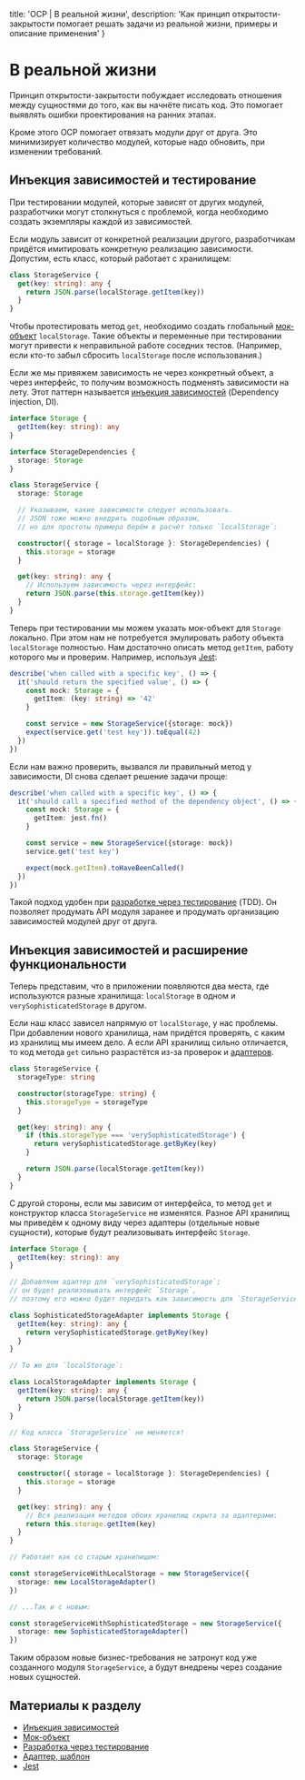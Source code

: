 
  title: 'OCP | В реальной жизни',
  description: 'Как принцип открытости-закрытости помогает решать задачи из реальной жизни, примеры и описание применения'
}


# В реальной жизни

Принцип открытости-закрытости побуждает исследовать отношения между сущностями до того, как вы начнёте писать код. Это помогает выявлять ошибки проектирования на ранних этапах.

Кроме этого OCP помогает отвязать модули друг от друга. Это минимизирует количество модулей, которые надо обновить, при изменении требований.

## Инъекция зависимостей и тестирование

При тестировании модулей, которые зависят от других модулей, разработчики могут столкнуться с проблемой, когда необходимо создать экземпляры каждой из зависимостей.

Если модуль зависит от конкретной реализации другого, разработчикам придётся имитировать конкретную реализацию зависимости. Допустим, есть класс, который работает с хранилищем:

```ts
class StorageService {
  get(key: string): any {
    return JSON.parse(localStorage.getItem(key))
  }
}
```

Чтобы протестировать метод `get`, необходимо создать глобальный [мок-объект](https://ru.wikipedia.org/wiki/Mock-объект) `localStorage`. Такие объекты и переменные при тестировании могут привести к неправильной работе соседних тестов. (Например, если кто-то забыл сбросить `localStorage` после использования.)

Если же мы привяжем зависимость не через конкретный объект, а через интерфейс, то получим возможность подменять зависимости на лету. Этот паттерн называется [инъекция зависимостей](https://ru.wikipedia.org/wiki/Внедрение_зависимости) (Dependency injection, DI).

```ts
interface Storage {
  getItem(key: string): any
}

interface StorageDependencies {
  storage: Storage
}

class StorageService {
  storage: Storage

  // Указываем, какие зависимости следует использовать.
  // JSON тоже можно внедрить подобным образом,
  // но для простоты примера берём в расчёт только `localStorage`:

  constructor({ storage = localStorage }: StorageDependencies) {
    this.storage = storage
  }

  get(key: string): any {
    // Используем зависимость через интерфейс:
    return JSON.parse(this.storage.getItem(key))
  }
}
```

Теперь при тестировании мы можем указать мок-объект для `Storage` локально. При этом нам не потребуется эмулировать работу объекта `localStorage` полностью. Нам достаточно описать метод `getItem`, работу которого мы и проверим. Например, используя [Jest](https://jestjs.io):

```ts
describe('when called with a specific key', () => {
  it('should return the specified value', () => {
    const mock: Storage = {
      getItem: (key: string) => '42'
    }

    const service = new StorageService({storage: mock})
    expect(service.get('test key')).toEqual(42)
  })
})
```

Если нам важно проверить, вызвался ли правильный метод у зависимости, DI снова сделает решение задачи проще:

```ts
describe('when called with a specific key', () => {
  it('should call a specified method of the dependency object', () => {
    const mock: Storage = {
      getItem: jest.fn()
    }

    const service = new StorageService({storage: mock})
    service.get('test key')

    expect(mock.getItem).toHaveBeenCalled()
  })
})
```

Такой подход удобен при [разработке через тестирование](https://bespoyasov.ru/ttt-tdd/) (TDD). Он позволяет продумать API модуля заранее и продумать организацию зависимостей модулей друг от друга.

## Инъекция зависимостей и расширение функциональности

Теперь представим, что в приложении появляются два места, где используются разные хранилища: `localStorage` в одном и `verySophisticatedStorage` в другом.

Если наш класс зависел напрямую от `localStorage`, у нас проблемы. При добавлении нового хранилища, нам придётся проверять, с каким из хранилищ мы имеем дело. А если API хранилищ сильно отличается, то код метода `get` сильно разрастётся из-за проверок и [адаптеров](https://ru.wikipedia.org/wiki/Адаптер_(шаблон_проектирования)).

```ts
class StorageService {
  storageType: string

  constructor(storageType: string) {
    this.storageType = storageType
  }

  get(key: string): any {
    if (this.storageType === 'verySophisticatedStorage') {
      return verySophisticatedStorage.getByKey(key)
    }

    return JSON.parse(localStorage.getItem(key))
  }
}
```

С другой стороны, если мы зависим от интерфейса, то метод `get` и конструктор класса `StorageService` не изменятся. Разное API хранилищ мы приведём к одному виду через адаптеры (отдельные новые сущности), которые будут реализовывать интерфейс `Storage`.

```ts
interface Storage {
  getItem(key: string): any
}

// Добавляем адаптер для `verySophisticatedStorage`;
// он будет реализовывать интерфейс `Storage`,
// поэтому его можно будет передать как зависимость для `StorageService`:

class SophisticatedStorageAdapter implements Storage {
  getItem(key: string): any {
    return verySophisticatedStorage.getByKey(key)
  }
}

// То же для `localStorage`:

class LocalStorageAdapter implements Storage {
  getItem(key: string): any {
    return JSON.parse(localStorage.getItem(key))
  }
}

// Код класса `StorageService` не меняется!

class StorageService {
  storage: Storage

  constructor({ storage = localStorage }: StorageDependencies) {
    this.storage = storage
  }

  get(key: string): any {
    // Вся реализация методов обоих хранилищ скрыта за адаптерами:
    return this.storage.getItem(key)
  }
}

// Работает как со старым хранилищем:

const storageServiceWithLocalStorage = new StorageService({
  storage: new LocalStorageAdapter()
})

// ...Так и с новым:

const storageServiceWithSophisticatedStorage = new StorageService({
  storage: new SophisticatedStorageAdapter()
})
```

Таким образом новые бизнес-требования не затронут код уже созданного модуля `StorageService`, а будут внедрены через создание новых сущностей.

## Материалы к разделу
- [Инъекция зависимостей](https://ru.wikipedia.org/wiki/Внедрение_зависимости)
- [Мок-объект](https://ru.wikipedia.org/wiki/Mock-объект)
- [Разработка через тестирование](https://bespoyasov.ru/ttt-tdd/)
- [Адаптер, шаблон](https://ru.wikipedia.org/wiki/Адаптер_(шаблон_проектирования))
- [Jest](https://jestjs.io)

